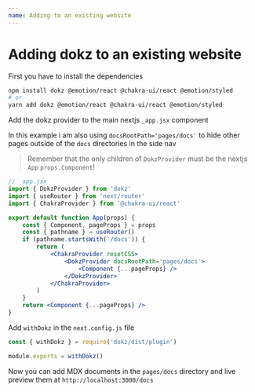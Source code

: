 ```yaml
---
name: Adding to an existing website
---
```


# Adding dokz to an existing website

First you have to install the dependencies

```bash
npm install dokz @emotion/react @chakra-ui/react @emotion/styled
# or
yarn add dokz @emotion/react @chakra-ui/react @emotion/styled
```

Add the dokz provider to the main nextjs `_app.jsx` component

In this example i am also using `docsRootPath='pages/docs'` to hide other pages outside of the `docs` directories in the side nav

> Remember that the only children of `DokzProvider` must be the nextjs `App` `props.Component`!

```jsx
// _app.jsx
import { DokzProvider } from 'dokz'
import { useRouter } from 'next/router'
import { ChakraProvider } from '@chakra-ui/react'

export default function App(props) {
    const { Component, pageProps } = props
    const { pathname } = useRouter()
    if (pathname.startsWith('/docs')) {
        return (
            <ChakraProvider resetCSS>
                <DokzProvider docsRootPath='pages/docs'>
                    <Component {...pageProps} />
                </DokzProvider>
            </ChakraProvider>
        )
    }
    return <Component {...pageProps} />
}
```

Add `withDokz` in the `next.config.js` file

```js
const { withDokz } = require('dokz/dist/plugin')

module.exports = withDokz()
```

Now you can add MDX documents in the `pages/docs` directory and live preview them at `http://localhost:3000/docs`

